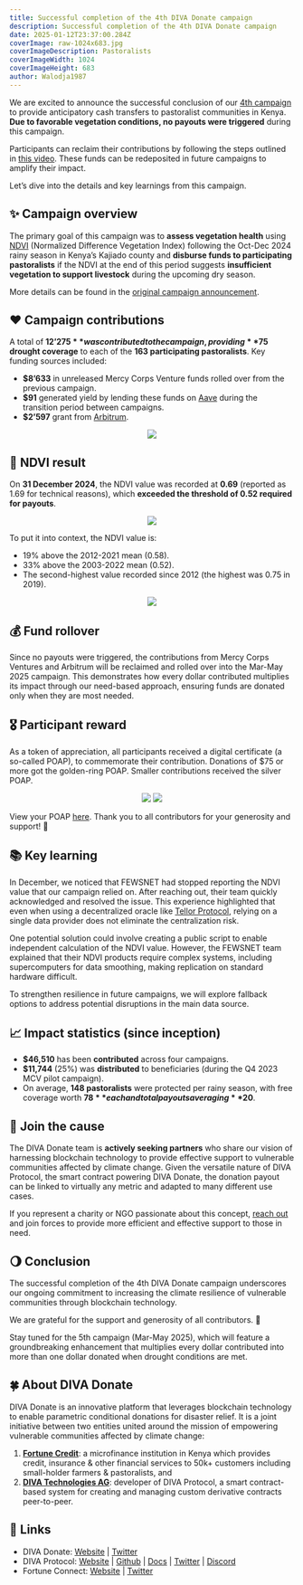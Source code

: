 ```yaml
---
title: Successful completion of the 4th DIVA Donate campaign
description: Successful completion of the 4th DIVA Donate campaign
date: 2025-01-12T23:37:00.284Z
coverImage: raw-1024x683.jpg
coverImageDescription: Pastoralists
coverImageWidth: 1024
coverImageHeight: 683
author: Walodja1987
---
```



We are excited to announce the successful conclusion of our [4th campaign](https://www.divadonate.xyz/posts/diva-conditional-donations-pastoralists-4)
to provide anticipatory cash transfers to pastoralist communities in Kenya. **Due to favorable vegetation conditions, no payouts were triggered** during this campaign.

Participants can reclaim their contributions by following the steps outlined in [this video](https://shorturl.at/uBHLN). These funds can be redeposited 
in future campaigns to amplify their impact.

Let’s dive into the details and key learnings from this campaign.

## ✨ Campaign overview
The primary goal of this campaign was to **assess vegetation health** using [NDVI](https://en.wikipedia.org/wiki/Normalized_difference_vegetation_index#:~:text=The%20normalized%20difference%20vegetation%20index,%3A%20red%20and%20near%2Dinfrared.)
(Normalized Difference Vegetation Index) following the Oct-Dec 2024 rainy season in Kenya’s Kajiado county and **disburse funds to participating pastoralists** if the NDVI at the end of this period suggests
**insufficient vegetation to support livestock** during the upcoming dry season.

More details can be found in the [original campaign announcement](https://www.divadonate.xyz/posts/diva-conditional-donations-pastoralists-4).

## ♥️ Campaign contributions
A total of **$12’275** was contributed to the campaign, providing **$75 drought coverage** to each of the **163 participating pastoralists**.
Key funding sources included:
* **$8’633** in unreleased Mercy Corps Venture funds rolled over from the previous campaign.
* **$91** generated yield by lending these funds on [Aave](https://aave.com/) during the transition period between campaigns.
* **$2’597** grant from [Arbitrum](https://arbitrum.io/).

<p align="center">
  <img src="/Images/posts/Donation Widget 1.jpg" />
</p>

## 🌱 NDVI result
On **31 December 2024**, the NDVI value was recorded at **0.69** (reported as 1.69 for technical reasons), which **exceeded the threshold of 0.52 required for payouts**.

<p align="center">
  <img src="/Images/posts/Group 11684.png" />
</p>

To put it into context, the NDVI value is:
* 19% above the 2012-2021 mean (0.58).
* 33% above the 2003-2022 mean (0.52).
* The second-highest value recorded since 2012 (the highest was 0.75 in 2019).

<p align="center">
  <img src="/Images/posts/NDVI3.jpg" />
</p>

## 💰 Fund rollover
Since no payouts were triggered, the contributions from Mercy Corps Ventures and Arbitrum will be reclaimed and rolled over into the Mar-May 2025 campaign.
This demonstrates how every dollar contributed multiplies its impact through our need-based approach, ensuring funds are donated only when they are most needed.

## 🎖️ Participant reward
As a token of appreciation, all participants received a digital certificate (a so-called POAP), to commemorate their contribution. Donations of $75 or more got the golden-ring POAP. Smaller contributions received the silver POAP.

<p align="center">
  <img src="/Images/posts/2Front - Gold.png" style={{ width: '45%', height: 'auto', display: 'inline-block', padding: '20px' }}/>
  <img src="/Images/posts/2Front - Silver.png" style={{ width: '45%', height: 'auto', display: 'inline-block', padding: '20px' }}/>
</p>

View your POAP [here](https://collectors.poap.xyz/en-us/scan). Thank you to all contributors for your generosity and support! 🙏

## 📚 Key learning
In December, we noticed that FEWSNET had stopped reporting the NDVI value that our campaign relied on. After reaching out, their team quickly acknowledged and resolved the issue.
This experience highlighted that even when using a decentralized oracle like [Tellor Protocol](https://tellor.io/), relying on a single data provider does not eliminate the centralization risk.

One potential solution could involve creating a public script to enable independent calculation of the NDVI value. However, the FEWSNET team explained that their NDVI products require complex systems, including supercomputers for data smoothing, making replication on standard hardware difficult.

To strengthen resilience in future campaigns, we will explore fallback options to address potential disruptions in the main data source.

## 📈 Impact statistics (since inception)
* **$46,510** has been **contributed** across four campaigns.
* **$11,744** (25%) was **distributed** to beneficiaries (during the Q4 2023 MCV pilot campaign).
* On average, **148 pastoralists** were protected per rainy season, with free coverage worth **$78** each and total payouts averaging **$20**.

## 🤝 Join the cause

The DIVA Donate team is **actively seeking partners** who share our vision of harnessing blockchain technology to provide effective support to vulnerable communities affected by climate change. Given the versatile nature of DIVA Protocol, the smart contract powering DIVA Donate, the donation payout can be linked to virtually any metric and adapted to many different use cases.

If you represent a charity or NGO passionate about this concept, [reach out](mailto:wladimir.weinbender@divatech.ch) and join forces to provide more efficient and effective support to those in need.

## 🌖 Conclusion
The successful completion of the 4th DIVA Donate campaign underscores our ongoing commitment to increasing the climate resilience of vulnerable communities through blockchain technology.

We are grateful for the support and generosity of all contributors. 🙏

Stay tuned for the 5th campaign (Mar-May 2025), which will feature a groundbreaking enhancement that multiplies every dollar contributed into more than one dollar donated when drought conditions are met.


## 🍀 About DIVA Donate

DIVA Donate is an innovative platform that leverages blockchain technology to enable parametric conditional donations 
for disaster relief. It is a joint initiative between two entities united around the mission of empowering vulnerable 
communities affected by climate change:
1. [**Fortune Credit**](https://fortunecredit.co.ke/): a microfinance institution in Kenya which provides credit, insurance & other financial services to 50k+ customers including small-holder farmers & pastoralists, and
2. [**DIVA Technologies AG**](https://www.divaprotocol.io/): developer of DIVA Protocol, a smart contract-based system for creating and managing custom derivative contracts peer-to-peer.

## 🔗 Links

* DIVA Donate: [Website](https://www.divadonate.xyz/) | [Twitter](https://twitter.com/DIVADonate_xyz)
* DIVA Protocol: [Website](https://www.divaprotocol.io/) | [Github](https://github.com/divaprotocol/diva-protocol-v1) | [Docs](https://docs.divaprotocol.io/) | [Twitter](https://twitter.com/divaprotocol_io) | [Discord](https://discord.gg/8fAvUspmv3)
* Fortune Connect: [Website](https://fortunecredit.co.ke/) | [Twitter](https://twitter.com/fortuneconnectk)



